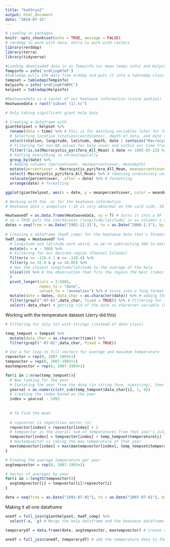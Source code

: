```yaml
---
title: "kathryn2"
output: html_document
date: "2024-07-15"
---
```


```r
# Loading in packages
knitr::opts_chunk$set(echo = TRUE, message = FALSE)
# rerddap to work with data, terra to work with rasters
library(rerddap)
library(terra)
library(tidyverse)
```


```r
#Loading downloaded data in as Tempinfo (w/ mean temps info) and Kelpinfo (w/ kelp cover)
Tempinfo = info('erdCinpKfmT')
#tabledap pulls the data from erddap and puts it into a tabledap class (similar to dataframe)
tempset = tabledap(Tempinfo)
Kelpinfo = info('erdCinpKfmRPC')
kelpset = tabledap(Kelpinfo)

#Heatwavedata is a raster of our heatwave information (since spatial)
Heatwavedata = rast("subset (1).nc")
```

```r
# Only taking significant giant kelp data

# Creating a dataframe with 
giantkelpset = kelpset %>%
  rename(date = time) %>% # this is for matching variables later for full_join (combining stuff into one dataframe)
  # Selecting location (station/coordinates), depth of data, and date that have giant kelp
  select(station, longitude, latitude, depth, date | contains("Macrocystis_pyrifera")) %>% 
  # Filtering for non-NA values for kelp cover and within our time frame
  filter(!is.na(Macrocystis_pyrifera_All_Mean) & date >= 1993-05-22) %>%
  # Putting everything in chronologically
  group_by(date) %>% 
  # Adding columns (percentcover, meanpercentcover, meandepth)
  mutate(percentcover = Macrocystis_pyrifera_All_Mean, meanpercentcover = mean(percentcover), meandepth = mean(depth)) %>% # make the percent cover easier to type and take the average of it across all locations
  select(-Macrocystis_pyrifera_All_Mean) %>% # removing unnecessary variables (old column now that it's also here as percentcover)
  relocate(percentcover, .after = date) %>% # formatting
  arrange(date) # formatting

ggplot(giantkelpset, aes(x = date, y = meanpercentcover, color = meandepth)) + geom_point() + geom_line() + geom_smooth(method = "lm") # first look at the data, not necessarily a particularly accurate/helpful graph though
```

```r
# Working with the .nc for the heatwave information
# Heatwave data = anomolies (-10 is very abnormal on the cold side, 10 is very abnormally hot)

Heatwavedf = as.data.frame(Heatwavedata, xy = T) # turns it into a DF
# xy = TRUE puts the coordinates (longitude/latitude) in as columns x and y
dates = seq(from = as.Date("1992-12-31"), to = as.Date("2008-1-1"), by = "day") # creates dates for the dataframe
 
# Creating a dataframe (hwdf_comp) for the heatwave data that's formatted
hwdf_comp = Heatwavedf %>%
  # Longitude and latitude work weird, so we're subtracting 360 to match the kelp dataset format
  mutate(x = x - 360) %>% 
  # Filtering for our desired region (Channel Islands)
  filter(x >= -118.4 | x <= -120.4) %>% 
  filter(y >= 32.8 & y <= 34.05) %>%
  # Has the closest longitude/latitude to the average of the kelp
  slice(18) %>% # the observation that fits the region the best (takes row 18)
  # 
  pivot_longer(cols = 3:5482,
               names_to = "date",
               values_to = "anomalies") %>% # turns into a long format
  mutate(date = dates, data_char = as.character(date)) %>% # adding the dates to the dataframe
  filter(grepl("-07-01",data_char, fixed = TRUE)) %>% # filtering for July 1st
  select(-data_char) # getting rid of the date as character variable (date as time is still there)
```

Working with the temperature dataset (Jerry did this)
``` r
# Filtering for July 1st with strings (instead of date class)

temp_tempset = tempset %>% 
  mutate(data_char = as.character(time)) %>%
  filter(grepl("-07-01",data_char, fixed = TRUE))
```

``` r
# Use a for loop to fill vectors for average and maximum temperature
repvector = rep(0, 2007-1993+1)
tempvector = rep(0, 2007-1993+1)
maxtempvector = rep(0, 2007-1993+1)

for(i in 1:nrow(temp_tempset)){
  # Now looking for the year
  # Isolating the year from the date (in string form, substring), then converting to number
  yearval = as.numeric(str_sub(temp_tempset$data_char[i], 1, 4))
  # Creating the index based on the year
  index = yearval - 1993
  
  
  # To find the mean
  
  # repvector is repetition vector (n)
  repvector[index] = repvector[index] + 1
  # tempvector is the overall sum of temperatures from that year's July 1
  tempvector[index] = tempvector[index] + temp_tempset$temperature[i]
  # maxtempvector is taking the max temperature of that year
  maxtempvector[index] = max(maxtempvector[index], temp_tempset$temperature[i])
}

# Finding the average temperature per year
avgtempvector = rep(0, 2007-1993+1)

# Vector of averages by year
for(i in 1:length(tempvector)){
  avgtempvector[i] = tempvector[i]/repvector[i]
}

date = seq(from = as.Date("1993-07-01"), to = as.Date("2007-07-01"), by = "year") # Create vectors of dates in the project
```

Making it all one dataframe

``` r
onedf = full_join(giantkelpset, hwdf_comp) %>% 
  select(-x, -y) # Merge the kelp dataframe and the heatwave dataframe and get rid of lat/lon for the heatwave df

temporarydf = data.frame(date, avgtempvector, maxtempvector) # create a dataframe out of the temperature and time vectors

onedf = full_join(onedf, temporarydf) # add the temperature data to the one dataframe
```